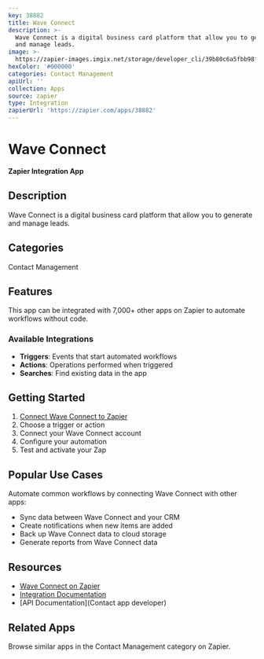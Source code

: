 ```yaml
---
key: 38882
title: Wave Connect
description: >-
  Wave Connect is a digital business card platform that allow you to generate
  and manage leads.
image: >-
  https://zapier-images.imgix.net/storage/developer_cli/39b80c6a5fbb98fad67c1ed92a904e26_2.png?auto=format%2Ccompress&ixlib=python-3.0.0&q=50
hexColor: '#000000'
categories: Contact Management
apiUrl: ''
collection: Apps
source: zapier
type: Integration
zapierUrl: 'https://zapier.com/apps/38882'
---
```

# Wave Connect

**Zapier Integration App**

## Description

Wave Connect is a digital business card platform that allow you to generate and manage leads.

## Categories

Contact Management

## Features

This app can be integrated with 7,000+ other apps on Zapier to automate workflows without code.

### Available Integrations

- **Triggers**: Events that start automated workflows
- **Actions**: Operations performed when triggered
- **Searches**: Find existing data in the app

## Getting Started

1. [Connect Wave Connect to Zapier](https://zapier.com/apps/38882)
2. Choose a trigger or action
3. Connect your Wave Connect account
4. Configure your automation
5. Test and activate your Zap

## Popular Use Cases

Automate common workflows by connecting Wave Connect with other apps:

- Sync data between Wave Connect and your CRM
- Create notifications when new items are added
- Back up Wave Connect data to cloud storage
- Generate reports from Wave Connect data

## Resources

- [Wave Connect on Zapier](https://zapier.com/apps/38882)
- [Integration Documentation](https://zapier.com/apps/38882/integrations)
- [API Documentation](Contact app developer)

## Related Apps

Browse similar apps in the Contact Management category on Zapier.
